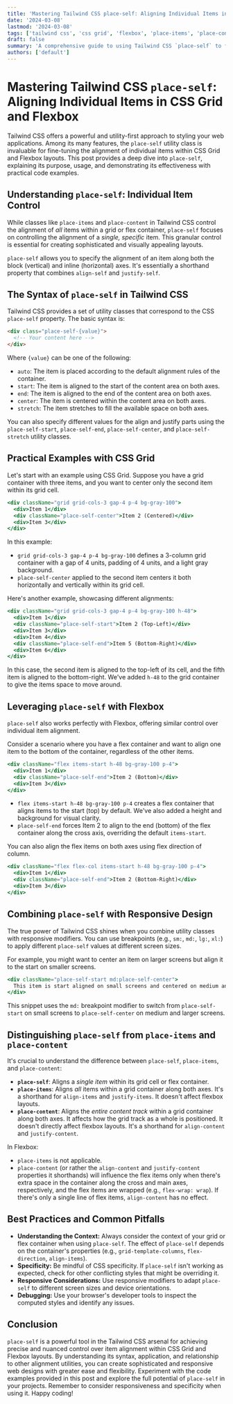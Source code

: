 ```yaml
---
title: 'Mastering Tailwind CSS place-self: Aligning Individual Items in CSS Grid and Flexbox'
date: '2024-03-08'
lastmod: '2024-03-08'
tags: ['tailwind css', 'css grid', 'flexbox', 'place-items', 'place-content', 'place-self', 'css alignment', 'responsive design']
draft: false
summary: 'A comprehensive guide to using Tailwind CSS `place-self` to fine-tune the alignment of individual items within CSS Grid and Flexbox layouts. Learn how to control item placement along both the block and inline axes for precise and responsive designs.'
authors: ['default']
---
```


# Mastering Tailwind CSS `place-self`: Aligning Individual Items in CSS Grid and Flexbox

Tailwind CSS offers a powerful and utility-first approach to styling your web applications. Among its many features, the `place-self` utility class is invaluable for fine-tuning the alignment of individual items within CSS Grid and Flexbox layouts.  This post provides a deep dive into `place-self`, explaining its purpose, usage, and demonstrating its effectiveness with practical code examples.

## Understanding `place-self`: Individual Item Control

While classes like `place-items` and `place-content` in Tailwind CSS control the alignment of *all* items within a grid or flex container, `place-self` focuses on controlling the alignment of a *single, specific* item. This granular control is essential for creating sophisticated and visually appealing layouts.

`place-self` allows you to specify the alignment of an item along both the block (vertical) and inline (horizontal) axes.  It's essentially a shorthand property that combines `align-self` and `justify-self`.

## The Syntax of `place-self` in Tailwind CSS

Tailwind CSS provides a set of utility classes that correspond to the CSS `place-self` property. The basic syntax is:

```html
<div class="place-self-{value}">
  <!-- Your content here -->
</div>
```

Where `{value}` can be one of the following:

*   `auto`:  The item is placed according to the default alignment rules of the container.
*   `start`:  The item is aligned to the start of the content area on both axes.
*   `end`: The item is aligned to the end of the content area on both axes.
*   `center`: The item is centered within the content area on both axes.
*   `stretch`: The item stretches to fill the available space on both axes.

You can also specify different values for the align and justify parts using the `place-self-start`, `place-self-end`, `place-self-center`, and `place-self-stretch` utility classes.

## Practical Examples with CSS Grid

Let's start with an example using CSS Grid.  Suppose you have a grid container with three items, and you want to center only the second item within its grid cell.

```jsx
<div className="grid grid-cols-3 gap-4 p-4 bg-gray-100">
  <div>Item 1</div>
  <div className="place-self-center">Item 2 (Centered)</div>
  <div>Item 3</div>
</div>
```

In this example:

*   `grid grid-cols-3 gap-4 p-4 bg-gray-100` defines a 3-column grid container with a gap of 4 units, padding of 4 units, and a light gray background.
*   `place-self-center` applied to the second item centers it both horizontally and vertically within its grid cell.

Here's another example, showcasing different alignments:

```jsx
<div className="grid grid-cols-3 gap-4 p-4 bg-gray-100 h-48">
  <div>Item 1</div>
  <div className="place-self-start">Item 2 (Top-Left)</div>
  <div>Item 3</div>
  <div>Item 4</div>
  <div className="place-self-end">Item 5 (Bottom-Right)</div>
  <div>Item 6</div>
</div>
```

In this case, the second item is aligned to the top-left of its cell, and the fifth item is aligned to the bottom-right.  We've added `h-48` to the grid container to give the items space to move around.

## Leveraging `place-self` with Flexbox

`place-self` also works perfectly with Flexbox, offering similar control over individual item alignment.

Consider a scenario where you have a flex container and want to align one item to the bottom of the container, regardless of the other items.

```jsx
<div className="flex items-start h-48 bg-gray-100 p-4">
  <div>Item 1</div>
  <div className="place-self-end">Item 2 (Bottom)</div>
  <div>Item 3</div>
</div>
```

*   `flex items-start h-48 bg-gray-100 p-4` creates a flex container that aligns items to the start (top) by default. We've also added a height and background for visual clarity.
*   `place-self-end` forces Item 2 to align to the end (bottom) of the flex container along the cross axis, overriding the default `items-start`.

You can also align the flex items on both axes using flex direction of column.

```jsx
<div className="flex flex-col items-start h-48 bg-gray-100 p-4">
  <div>Item 1</div>
  <div className="place-self-end">Item 2 (Bottom-Right)</div>
  <div>Item 3</div>
</div>
```

## Combining `place-self` with Responsive Design

The true power of Tailwind CSS shines when you combine utility classes with responsive modifiers.  You can use breakpoints (e.g., `sm:`, `md:`, `lg:`, `xl:`) to apply different `place-self` values at different screen sizes.

For example, you might want to center an item on larger screens but align it to the start on smaller screens.

```jsx
<div className="place-self-start md:place-self-center">
  This item is start aligned on small screens and centered on medium and larger screens.
</div>
```

This snippet uses the `md:` breakpoint modifier to switch from `place-self-start` on small screens to `place-self-center` on medium and larger screens.

## Distinguishing `place-self` from `place-items` and `place-content`

It's crucial to understand the difference between `place-self`, `place-items`, and `place-content`:

*   **`place-self`**:  Aligns a *single item* within its grid cell or flex container.
*   **`place-items`**:  Aligns *all* items within a grid container along both axes.  It's a shorthand for `align-items` and `justify-items`.  It doesn't affect flexbox layouts.
*   **`place-content`**:  Aligns the *entire content track* within a grid container along both axes. It affects how the grid track as a whole is positioned. It doesn't directly affect flexbox layouts.  It's a shorthand for `align-content` and `justify-content`.

In Flexbox:

*  `place-items` is not applicable.
*  `place-content` (or rather the `align-content` and `justify-content` properties it shorthands) will influence the flex items only when there's extra space in the container along the cross and main axes, respectively, and the flex items are wrapped (e.g., `flex-wrap: wrap`).  If there's only a single line of flex items, `align-content` has no effect.

## Best Practices and Common Pitfalls

*   **Understanding the Context:** Always consider the context of your grid or flex container when using `place-self`.  The effect of `place-self` depends on the container's properties (e.g., `grid-template-columns`, `flex-direction`, `align-items`).
*   **Specificity:** Be mindful of CSS specificity.  If `place-self` isn't working as expected, check for other conflicting styles that might be overriding it.
*   **Responsive Considerations:** Use responsive modifiers to adapt `place-self` to different screen sizes and device orientations.
*   **Debugging:** Use your browser's developer tools to inspect the computed styles and identify any issues.

## Conclusion

`place-self` is a powerful tool in the Tailwind CSS arsenal for achieving precise and nuanced control over item alignment within CSS Grid and Flexbox layouts.  By understanding its syntax, application, and relationship to other alignment utilities, you can create sophisticated and responsive web designs with greater ease and flexibility.  Experiment with the code examples provided in this post and explore the full potential of `place-self` in your projects. Remember to consider responsiveness and specificity when using it. Happy coding!